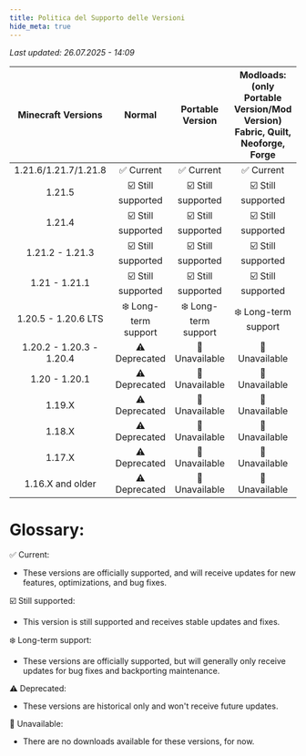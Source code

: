 ```yaml
---
title: Politica del Supporto delle Versioni
hide_meta: true
---
```


*Last updated: 26.07.2025 - 14:09*

| Minecraft Versions | Normal | Portable Version | Modloads: (only Portable Version/Mod Version) Fabric, Quilt, Neoforge, Forge |
| :------: | :-------: | :-------: | :-------: |
| 1.21.6/1.21.7/1.21.8 |✅ Current|✅ Current|✅ Current|
| 1.21.5 |☑️ Still supported|☑️ Still supported|☑️ Still supported|
| 1.21.4 |☑️ Still supported|☑️ Still supported|☑️ Still supported|
| 1.21.2 - 1.21.3 |☑️ Still supported|☑️ Still supported|☑️ Still supported|
| 1.21 - 1.21.1 |☑️ Still supported|☑️ Still supported|☑️ Still supported|
| 1.20.5 - 1.20.6 LTS |❄️ Long-term support |❄️ Long-term support|❄️ Long-term support|
| 1.20.2 - 1.20.3 - 1.20.4 |⚠️ Deprecated|🚫 Unavailable|🚫 Unavailable|
| 1.20 - 1.20.1 |⚠️ Deprecated|🚫 Unavailable|🚫 Unavailable|
| 1.19.X |⚠️ Deprecated|🚫 Unavailable|🚫 Unavailable|
| 1.18.X |⚠️ Deprecated|🚫 Unavailable|🚫 Unavailable|
| 1.17.X |⚠️ Deprecated|🚫 Unavailable|🚫 Unavailable|
| 1.16.X and older |⚠️ Deprecated|🚫 Unavailable|🚫 Unavailable|

# Glossary:

✅ Current:
- These versions are officially supported, and will receive updates for new features, optimizations, and bug fixes.

☑️ Still supported:
- This version is still supported and receives stable updates and fixes.

❄️ Long-term support:
- These versions are officially supported, but will generally only receive updates for bug fixes and backporting maintenance.

⚠️ Deprecated:
- These versions are historical only and won't receive future updates.

🚫 Unavailable:
- There are no downloads available for these versions, for now.
